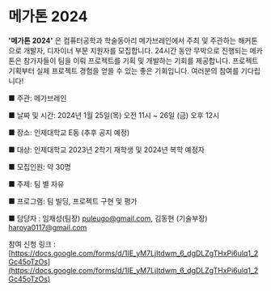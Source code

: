 # 메가톤 2024



<b>'메가톤 2024'</b> 은 컴퓨터공학과 학술동아리 메가브레인에서 주최 및 주관하는 해커톤으로 개발자, 디자이너 부문 지원자를 모집합니다.
24시간 동안 무박으로 진행되는 메카톤은 참가자들이 팀을 이뤄 프로젝트를 기획 및 개발하는 기회를 제공합니다. 
프로젝트 기획부터 실제 프로젝트 경험을 얻을 수 있는 좋은 기회입니다.
여러분의 참여를 기다립니다!

■ 주관: 메가브레인

■ 날짜 및 시간: 2024년 1월 25일(목) 오전 11시 ~ 26일 (금) 오후 12시

■ 장소: 인제대학교 E동 (추후 공지 예정)

■ 대상: 인제대학교 2023년 2학기 재학생 및 2024년 복학 예정자

■ 모집인원: 약 30명

■ 주제: 팀 별 자유

■ 프로그램: 팀 빌딩, 프로젝트 구현 및 평가

■ 담당자 : 임채성(팀장) puleugo@gmail.com, 김동현 (기술부장) haroya0117@gmail.com

참여 신청 링크 : [https://docs.google.com/forms/d/1IE_yM7LjItdwm_6_dgDLZgTHxPi6ulq1_2Gc45oTzOs](https://docs.google.com/forms/d/1IE_yM7LjItdwm_6_dgDLZgTHxPi6ulq1_2Gc45oTzOs)

